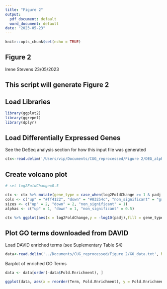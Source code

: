 ```yaml
---
title: "Figure 2"
output:
  pdf_document: default
  word_document: default
date: "2023-05-23"
---
```


```r
knitr::opts_chunk$set(echo = TRUE)
```

## Figure 2

Irene Stevens 23/05/2023

## This script will generate Figure 2

## Load Libraries

```r
library(ggplot2)
library(ggrepel)
library(dplyr)

```

## Load Differentially Expressed Genes

See the DeSeq analysis section for how this input file was generated

```r
ctx<-read.delim('/Users/vip/Documents/CUG_reprocessed/Figure 2/DEG_alpha.5_sc5314.txt', sep="\t", header=T)

```

## Create volcano plot

```r

# set log2FoldChange=0.5

ctx <- ctx %>% mutate(gene_type = case_when(log2FoldChange >= 1 & padj <= 0.05 ~ "up",log2FoldChange <= 0.5 & padj <= 0.05 ~ "down",TRUE ~ "non_significant"))
cols <- c("up" = "#ff4122", "down" = "#03254c", "non_significant" = "grey")  
sizes <- c("up" = 2, "down" = 2, "non_significant" = 1) 
alphas <- c("up" = 1, "down" = 1, "non_significant" = 0.5)

ctx %>% ggplot(aes(x = log2FoldChange,y = -log10(padj),fill = gene_type,size = gene_type,alpha = gene_type)) + geom_point(shape = 21, colour = "black") + geom_hline(yintercept = -log10(0.05),linetype = "dashed") + geom_vline(xintercept = c(-0.5,0.5),linetype ="dashed") + scale_fill_manual(values = cols) + scale_size_manual(values = sizes) +scale_alpha_manual(values = alphas)+scale_x_continuous(breaks = c(seq(-3, 3, 2)),    limits = c(-8, 8))  + geom_text_repel(data = ctx %>% filter(gene_id %in% c("ERG251", "ERG6", "ERG25", "ERG1", "SET3", "ERG3","ERG11","ERG10","CAALFM_C405440CA","SAH1","ERG2","ERG5","ERG27","PMC1","MET13","YWP1","CAALFM_C604240WA")),aes(label = gene_id),force = 2,nudge_y = 1) +scale_colour_manual(values = cols) + scale_x_continuous(breaks = c(seq(-2, 2, 1)), limits = c(-2, 2))


```

## Plot GO terms downloaded from DAVID

Load DAVID enriched terms (see Suplementary Table S4)

```r

data<-read.delim('../Documents/CUG_reprocessed/Figure 2/GO_data.txt', header=T)

```

Barplot of enriched GO Terms

```r

data <- data[order(-data$Fold.Enrichment), ]

ggplot(data, aes(x = reorder(Term, Fold.Enrichment), y = Fold.Enrichment, fill=-log10(PValue)))+ coord_flip() +  geom_bar(stat = "identity", color = "black") + scale_fill_gradient(low = "white", high = "red") + theme(axis.text.x = element_text(angle = 90, hjust = 1, vjust = 0.5)) + labs(x = "GO Terms", y = "Fold Enrichment", title = "GO Terms")


```
